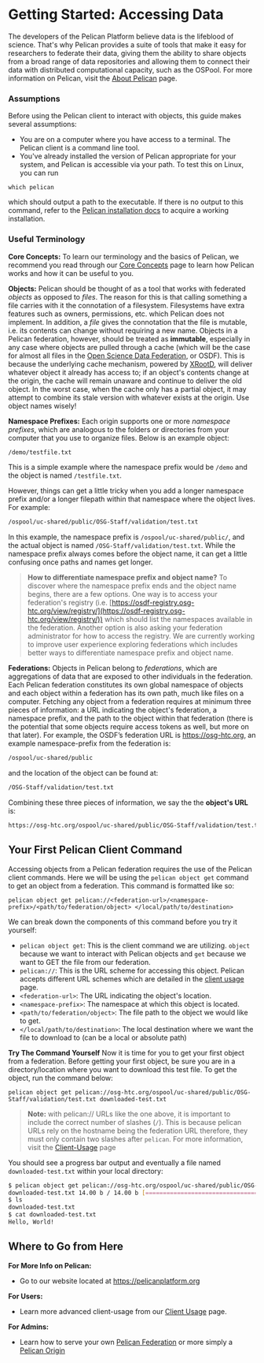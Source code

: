 

# Getting Started: Accessing Data
The developers of the Pelican Platform believe data is the lifeblood of science. That's why Pelican provides a suite of tools that make it easy for researchers to federate their data, giving them the ability to share objects from a broad range of data repositories and allowing them to connect their data with distributed computational capacity, such as the OSPool. For more information on Pelican, visit the [About Pelican](./index.mdx) page.

### Assumptions

Before using the Pelican client to interact with objects, this guide makes several assumptions:

- You are on a computer where you have access to a terminal. The Pelican client is a command line tool.
- You've already installed the version of Pelican appropriate for your system, and Pelican is accessible via your path. To test this on Linux, you can run
```console
which pelican
```
which should output a path to the executable. If there is no output to this command, refer to the [Pelican installation docs](./install.mdx) to acquire a working installation.

### Useful Terminology
**Core Concepts:**
To learn our terminology and the basics of Pelican, we recommend you read through our [Core Concepts](./index.mdx) page to learn how Pelican works and how it can be useful to you.

**Objects:**
Pelican should be thought of as a tool that works with federated *objects* as opposed to *files*. The reason for this is that calling something a file carries with it the connotation of a filesystem. Filesystems have extra features such as owners, permissions, etc. which Pelican does not implement. In addition, a *file* gives the connotation that the file is mutable, i.e. its contents can change without requiring a new name. Objects in a Pelican federation, however, should be treated as **immutable**, especially in any case where objects are pulled through a cache (which will be the case for almost all files in the [Open Science Data Federation](https://osg-htc.org/services/osdf), or OSDF). This is because the underlying cache mechanism, powered by [XRootD](https://xrootd.slac.stanford.edu/), will deliver whatever object it already has access to; if an object's contents change at the origin, the cache will remain unaware and continue to deliver the old object. In the worst case, when the cache only has a partial object, it may attempt to combine its stale version with whatever exists at the origin. Use object names wisely!

**Namespace Prefixes:**
Each origin supports one or more *namespace prefixes*, which are analogous to the folders or directories from your computer that you use to organize files. Below is an example object:
```bash
/demo/testfile.txt
```
This is a simple example where the namespace prefix would be `/demo` and the object is named `/testfile.txt`.

However, things can get a little tricky when you add a longer namespace prefix and/or a longer filepath within that namespace where the object lives. For example:
```bash
/ospool/uc-shared/public/OSG-Staff/validation/test.txt
```
In this example, the namespace prefix is `/ospool/uc-shared/public/`, and the actual object is named `/OSG-Staff/validation/test.txt`. While the namespace prefix always comes before the object name, it can get a little confusing once paths and names get longer.

>**How to differentiate namespace prefix and object name?**
To discover where the namespace prefix ends and the object name begins, there are a few options. One way is to access your federation's registry (i.e. [https://osdf-registry.osg-htc.org/view/registry/](https://osdf-registry.osg-htc.org/view/registry/)) which should list the namespaces available in the federation. Another option is also asking your federation administrator for how to access the registry. We are currently working to improve user experience exploring federations which includes better ways to differentiate namespace prefix and object name.

**Federations:**
Objects in Pelican belong to *federations*, which are aggregations of data that are exposed to other individuals in the federation. Each Pelican federation constitutes its own global namespace of objects and each object within a federation has its own path, much like files on a computer. Fetching any object from a federation requires at minimum three pieces of information: a URL indicating the object's federation, a namespace prefix, and the path to the object within that federation (there is the potential that some objects require access tokens as well, but more on that later). For example, the OSDF’s federation URL is https://osg-htc.org, an example namespace-prefix from the federation is:
```bash
/ospool/uc-shared/public
```
and the location of the object can be found at:
```bash
/OSG-Staff/validation/test.txt
```

Combining these three pieces of information, we say the the **object's URL** is:
```bash
https://osg-htc.org/ospool/uc-shared/public/OSG-Staff/validation/test.txt
```

## Your First Pelican Client Command
Accessing objects from a Pelican federation requires the use of the Pelican client commands. Here we will be using the `pelican object get` command to get an object from a federation. This command is formatted like so:
```console
pelican object get pelican://<federation-url>/<namespace-prefix>/<path/to/federation/object> </local/path/to/destination>
```
We can break down the components of this command before you try it yourself:
- `pelican object get`: This is the client command we are utilizing. `object` because we want to interact with Pelican objects and `get` because we want to GET the file from our federation.
- `pelican://`: This is the URL scheme for accessing this object. Pelican accepts different URL schemes which are detailed in the [client usage](./client_usage.mdx#the-different-pelican-url-schemes) page.
- `<federation-url>`: The URL indicating the object's location.
- `<namespace-prefix>`: The namespace at which this object is located.
- `<path/to/federation/object>`: The file path to the object we would like to get.
- `</local/path/to/destination>`: The local destination where we want the file to download to (can be a local or absolute path)

**Try The Command Yourself**
Now it is time for you to get your first object from a federation. Before getting your first object, be sure you are in a directory/location where you want to download this test file. To get the object, run the command below:
```console
pelican object get pelican://osg-htc.org/ospool/uc-shared/public/OSG-Staff/validation/test.txt downloaded-test.txt
```
>**Note:** with pelican:// URLs like the one above, it is important to include the correct number of slashes (`/`). This is because pelican URLs rely on the hostname being the federation URL therefore, they must only contain two slashes after `pelican`. For more information, visit the [Client-Usage](./client_usage.mdx#the-different-pelican-url-schemes) page

You should see a progress bar output and eventually a file named `downloaded-test.txt` within your local directory:
```bash
$ pelican object get pelican://osg-htc.org/ospool/uc-shared/public/OSG-Staff/validation/test.txt downloaded-test.txt
downloaded-test.txt 14.00 b / 14.00 b [==============================================================================] Done!
$ ls
downloaded-test.txt
$ cat downloaded-test.txt
Hello, World!
```

## Where to Go from Here
**For More Info on Pelican:**
- Go to our website located at https://pelicanplatform.org

**For Users:**
- Learn more advanced client-usage from our [Client Usage](./client-usage.mdx) page.

**For Admins:**
- Learn how to serve your own [Pelican Federation](./serving_a_federation.mdx) or more simply a [Pelican Origin](./serving_an_origin.mdx)
